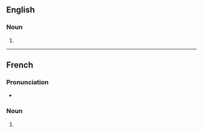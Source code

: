 ==English==

===Noun===
{{head|en|noun form}}

# {{plural of|ratification|lang=en}}

----

==French==

===Pronunciation===
* {{audio|LL-Q150 (fra)-0x010C-ratifications.wav|Audio|lang=fr}}

===Noun===
{{head|fr|noun plural form|g=f}}

# {{plural of|ratification|lang=fr}}